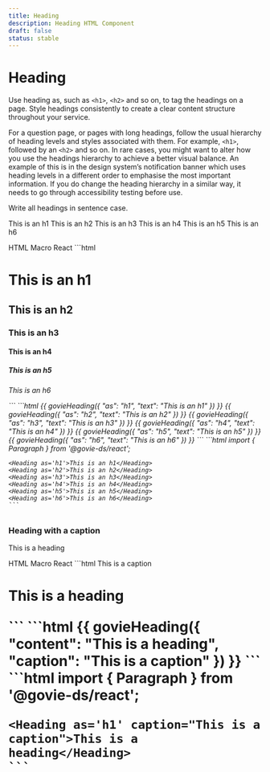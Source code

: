 ```yaml
---
title: Heading
description: Heading HTML Component
draft: false
status: stable
---
```


# Heading

<ComponentStatusBlock componentId="heading" />

Use heading as, such as `<h1>`, `<h2>` and so on, to tag the headings on a page. Style headings consistently to create a clear content structure throughout your service.

For a question page, or pages with long headings, follow the usual hierarchy of heading levels and styles associated with them. For example, `<h1>`, followed by an `<h2>` and so on. In rare cases, you might want to alter how you use the headings hierarchy to achieve a better visual balance. An example of this is in the design system’s notification banner which uses heading levels in a different order to emphasise the most important information. If you do change the heading hierarchy in a similar way, it needs to go through accessibility testing before use.

Write all headings in sentence case.

<Heading as='h1'>This is an h1</Heading>
<Heading as='h2'>This is an h2</Heading>
<Heading as='h3'>This is an h3</Heading>
<Heading as='h4'>This is an h4</Heading>
<Heading as='h5'>This is an h5</Heading>
<Heading as='h6'>This is an h6</Heading>

<Tabs id="tab1">
  <TabList>
    <TabItem value="tab11" checked>HTML</TabItem>
    <TabItem value="tab12">Macro</TabItem>
    <TabItem value="tab13">React</TabItem>
  </TabList>
  <TabPanel value="tab11">        
    ```html
    <h1 class="gi-heading-xl">This is an h1</p>
    <h2 class="gi-heading-lg">This is an h2</p>
    <h3 class="gi-heading-md">This is an h3</p>
    <h4 class="gi-heading-sm">This is an h4</p>
    <h5 class="gi-heading-xs">This is an h5</p>
    <h6 class="gi-heading-2xs">This is an h6</p>
    ```
  </TabPanel>
  <TabPanel value="tab12">        
    ```html
    {{ govieHeading({ "as": "h1", "text": "This is an h1" }) }}
    {{ govieHeading({ "as": "h2", "text": "This is an h2" }) }}
    {{ govieHeading({ "as": "h3", "text": "This is an h3" }) }}
    {{ govieHeading({ "as": "h4", "text": "This is an h4" }) }}
    {{ govieHeading({ "as": "h5", "text": "This is an h5" }) }}
    {{ govieHeading({ "as": "h6", "text": "This is an h6" }) }}
    ```
  </TabPanel>
  <TabPanel value="tab13">
    ```html
    import { Paragraph } from '@govie-ds/react';

    <Heading as='h1'>This is an h1</Heading>
    <Heading as='h2'>This is an h2</Heading>
    <Heading as='h3'>This is an h3</Heading>
    <Heading as='h4'>This is an h4</Heading>
    <Heading as='h5'>This is an h5</Heading>
    <Heading as='h6'>This is an h6</Heading>
    ```
  </TabPanel>
</Tabs>

### Heading with a caption

<Heading caption="This is a caption">This is a heading</Heading>

<Tabs id="tab2">
  <TabList>
    <TabItem value="tab21" checked>HTML</TabItem>
    <TabItem value="tab22">Macro</TabItem>
    <TabItem value="tab23">React</TabItem>
  </TabList>
  <TabPanel value="tab21">        
    ```html
    <span className="gi-text-gray-500">This is a caption</span>
    <h1 class="gi-heading-xl">This is a heading</p>
    ```
  </TabPanel>
  <TabPanel value="tab22">        
    ```html
    {{ 
      govieHeading({
        "content": "This is a heading", 
        "caption": "This is a caption"
      }) 
    }}
    ```
  </TabPanel>
  <TabPanel value="tab23">
    ```html
    import { Paragraph } from '@govie-ds/react';

    <Heading as='h1' caption="This is a caption">This is a heading</Heading>
    ```
  </TabPanel>
</Tabs>
